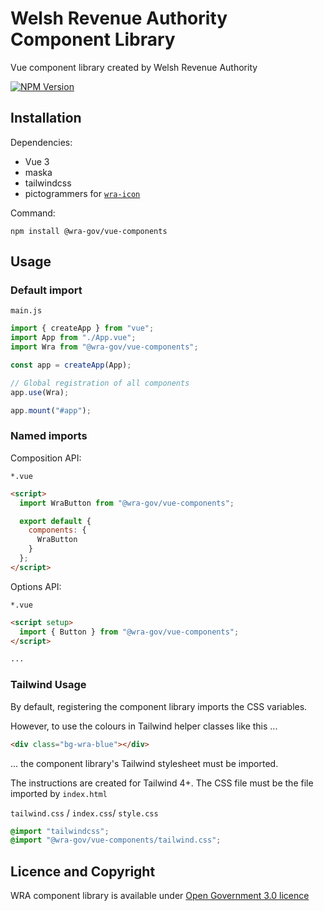 
<Meta title="Introduction/Getting started" />

# Welsh Revenue Authority Component Library

Vue component library created by Welsh Revenue Authority

[![NPM Version](https://img.shields.io/npm/v/%40wra-gov%2Fvue-components)](https://www.npmjs.com/package/@wra-gov/vue-components)

## Installation

Dependencies:

- Vue 3
- maska
- tailwindcss
- pictogrammers for [`wra-icon`](?path=/docs/images-icons-icon--docs)

Command:

`npm install @wra-gov/vue-components`

## Usage

### Default import

`main.js`

```js
import { createApp } from "vue";
import App from "./App.vue";
import Wra from "@wra-gov/vue-components";

const app = createApp(App);

// Global registration of all components
app.use(Wra);

app.mount("#app");
```

### Named imports

Composition API:

`*.vue`

```html
<script>
  import WraButton from "@wra-gov/vue-components";

  export default {
    components: {
      WraButton
    }
  };
</script>
```

Options API:

`*.vue`

```html
<script setup>
  import { Button } from "@wra-gov/vue-components";
</script>

...
```

### Tailwind Usage

By default, registering the component library imports the CSS variables.

However, to use the colours in Tailwind helper classes like this ...

```html
<div class="bg-wra-blue"></div>
```

... the component library's Tailwind stylesheet must be imported.

The instructions are created for Tailwind 4+. The CSS file must be the file imported by `index.html`

`tailwind.css` / `index.css`/ `style.css`

```css
@import "tailwindcss";
@import "@wra-gov/vue-components/tailwind.css";
```

## Licence and Copyright

WRA component library is available under [Open Government 3.0 licence](https://www.nationalarchives.gov.uk/doc/open-government-licence/version/3/)
